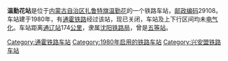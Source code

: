 {{noteTA
|1=zh-cn:始发车次; zh-hk:列車班次;
|2=zh-cn:车次; zh-hk:班次;
}}
{{Infobox China railway station 
|车站名称 = 温勤花站
|车站名称拼音 = 
|车站地址 = [[内蒙古自治区|内蒙古自治区]][[扎鲁特旗|扎鲁特旗]]
|归属 = [[沈阳铁路局|沈阳铁路局]]
|车站等级 = [[五等站_(中铁)|五等站]]
|线路 = [[通霍铁路|通霍铁路]]
}}
'''温勤花站'''是位于[[内蒙古自治区|内蒙古自治区]][[扎鲁特旗|扎鲁特旗]][[温勤花|温勤花]]的一个铁路车站，[[邮政编码|邮政编码]]29108。车站建于1980年，有[[通霍铁路|通霍铁路]]经过该站，现已关闭，车站及上下行区间均未[[电气化|电气化]]。车站距离[[通辽站|通辽站]]174[[公里|公里]]，隶属[[沈阳铁路局|沈阳铁路局]]，曾是[[五等站_(中铁)|五等站]]。

{{start rail box}}
{{s-inop|[[塔力根土站|塔力根土站]]}}
{{s-line|[[通霍铁路|通霍铁路]]}}
{{s-inop|[[石灰窑站|石灰窑站]]}}
{{end box}}
{{通霍铁路}}
{{铁路车站小作品}}
{{内蒙古小作品}}

[[Category:通霍铁路车站|Category:通霍铁路车站]]
[[Category:1980年启用的铁路车站|Category:1980年启用的铁路车站]]
[[Category:兴安盟铁路车站|Category:兴安盟铁路车站]]